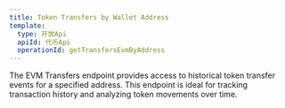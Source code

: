 ```yaml
---
title: Token Transfers by Wallet Address
template:
  type: 开放Api
  apiId: 代币Api
  operationId: getTransfersEvmByAddress
---
```


The EVM Transfers endpoint provides access to historical token transfer events for a specified address. This endpoint is ideal for tracking transaction history and analyzing token movements over time.
